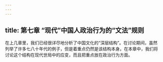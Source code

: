 ```yaml
---
---
---
```

title: 第七章 “现代”中国人政治行为的“文法”规则
---







在上几章里，我们已经很详尽地分析了中国文化的“深层结构”。在讨论期间，虽然列举了许多七八十年代的例子，但是着重点仍然是该结构本身。在本章中，我们将讨论这个结构在现代世局中的应变，而且把重点放在政治行为方面。